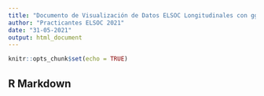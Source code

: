 ```yaml
---
title: "Documento de Visualización de Datos ELSOC Longitudinales con ggplot2"
author: "Practicantes ELSOC 2021"
date: "31-05-2021"
output: html_document
---
```


```r
knitr::opts_chunk$set(echo = TRUE)
```

## R Markdown

